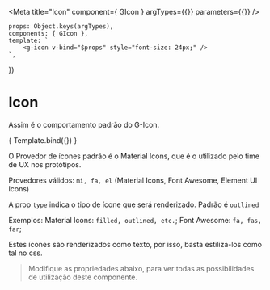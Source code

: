 
<Meta
    title="Icon"
    component={ GIcon }
    argTypes={{}}
    parameters={{}}
/>

    props: Object.keys(argTypes),
    components: { GIcon },
    template: `
        <g-icon v-bind="$props" style="font-size: 24px;" />
    `,
})

# Icon

Assim é o comportamento padrão do G-Icon.

<Canvas>
    <Story 
        name="Icon"
        args={{
            name: 'home',
        }}
    >
        { Template.bind({}) }
    </Story>
</Canvas>

O Provedor de ícones padrão é o Material Icons, que é o utilizado pelo time de UX nos protótipos.

Provedores válidos: `mi, fa, el` (Material Icons, Font Awesome, Element UI Icons)

A prop `type` indica o tipo de ícone que será renderizado. Padrão é `outlined`

Exemplos: Material Icons: `filled, outlined, etc.`; Font Awesome: `fa, fas, far`;

Estes ícones são renderizados como texto, por isso, basta estiliza-los como tal no css.

> Modifique as propriedades abaixo, para ver todas as possibilidades de utilização deste componente.

<ArgsTable story="Icon" />
